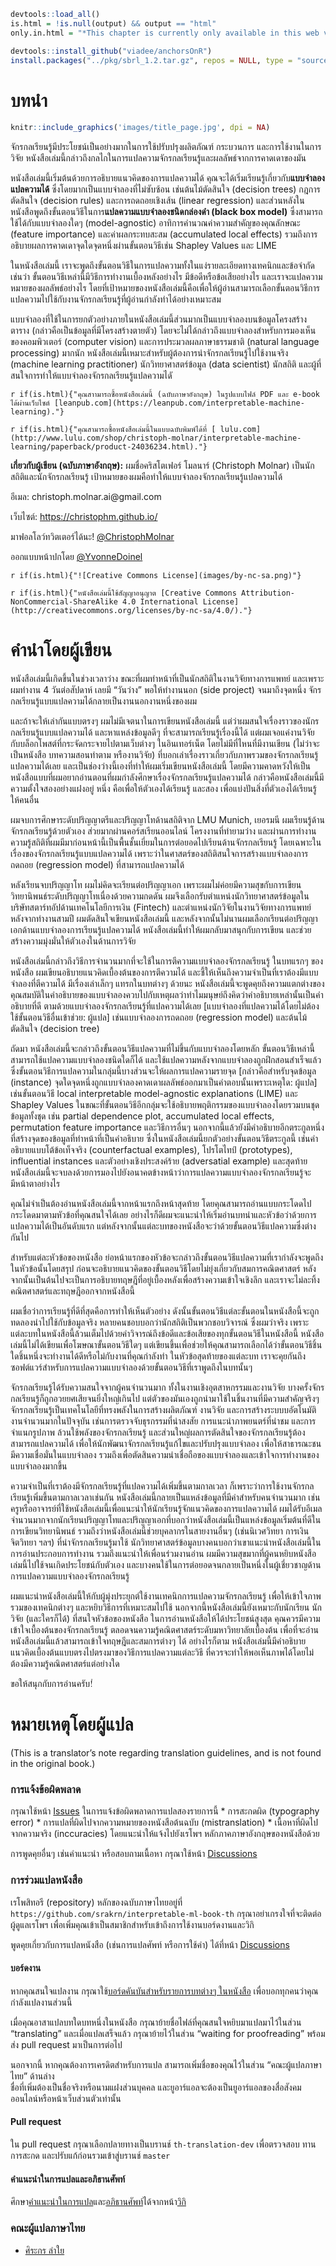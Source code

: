 ```r
devtools::load_all()
is.html = !is.null(output) && output == "html"
only.in.html = "*This chapter is currently only available in this web version. ebook and print will follow.*"

devtools::install_github("viadee/anchorsOnR")
install.packages("../pkg/sbrl_1.2.tar.gz", repos = NULL, type = "source")
```


# บทนำ {.unnumbered}
```r
knitr::include_graphics('images/title_page.jpg', dpi = NA)
```

จักรกลเรียนรู้มีประโยชน์เป็นอย่างมากในการใช้ปรับปรุงผลิตภัณฑ์ กระบวนการ และการใช้งานในการวิจัย
หนังสือเล่มนี้กล่าวถึงกลไกในการแปลความจักรกลเรียนรู้และผลลัพธ์จากการคาดเดาของมัน

หนังสือเล่มนี้เริ่มต้นด้วยการอธิบายแนวคิดของการแปลความได้ คุณจะได้เริ่มเรียนรู้เกี่ยวกับ**แบบจำลองแปลความได้** ซึ่งโดยมากเป็นแบบจำลองที่ไม่ซับซ้อน เช่นต้นไม้ตัดสินใจ (decision trees) กฎการตัดสินใจ (decision rules) และการถดถอยเชิงเส้น (linear regression)
และส่วนหลังในหนังสือพูดถึงขั้นตอนวิธีในการ**แปลความแบบจำลองชนิดกล่องดำ (black box model)** ซึ่งสามารถใช้ได้กับแบบจำลองใดๆ (model-agnostic) อาทิการคำนวณค่าความสำคัญของคุณลักษณะ (feature importance) และค่าผลกระทบสะสม (accumulated local effects) รวมถึงการอธิบายผลการคาดเดาจุดใดจุดหนึ่งผ่านขั้นตอนวิธีเช่น Shapley Values และ LIME

ในหนังสือเล่มนี้ เราจะพูดถึงขั้นตอนวิธีในการแปลความทั้งในแง่รายละเอียดทางเทคนิกและข้อจำกัด เช่นว่า
ขั้นตอนวิธีเหล่านี้มีวิธีการทำงานเบื้องหลังอย่างไร
มีข้อดีหรือข้อเสียอย่างไร
และเราจะแปลความหมายของผลลัพธ์อย่างไร
โดยที่เป้าหมายของหนังสือเล่มนี้คือเพื่อให้ผู้อ่านสามารถเลือกขั้นตอนวิธีการแปลความไปใช้กับงานจักรกลเรียนรู้ที่ผู้อ่านกำลังทำได้อย่างเหมาะสม

แบบจำลองที่ใช้ในการยกตัวอย่างภายในหนังสือเล่มนี้ส่วนมากเป็นแบบจำลองบนข้อมูลโครงสร้างตาราง (กล่าวคือเป็นข้อมูลที่มีโครงสร้างตายตัว) โดยจะไม่ได้กล่าวถึงแบบจำลองสำหรับการมองเห็นของคอมพิวเตอร์ (computer vision) และการประมวลผลภาษาธรรมชาติ (natural language processing) มากนัก
หนังสือเล่มนี้เหมาะสำหรับผู้ต้องการนำจักรกลเรียนรู้ไปใช้งานจริง (machine learning practitioner) นักวิทยาศาสตร์ข้อมูล (data scientist) นักสถิติ และผู้ที่สนใจการทำให้แบบจำลองจักรกลเรียนรู้แปลความไดั


`r if(is.html){"คุณสาามารถซื้อหนังสือเล่มนี้ (ฉบับภาษาอังกฤษ) ในรูปแบบไฟล์ PDF และ e-book ได้ผ่านเว็บไซต์ [leanpub.com](https://leanpub.com/interpretable-machine-learning)."}`

`r if(is.html){"คุณสามารถซื้อหนังสือเล่มนี้ในแบบฉบับพิมพ์ได้ที่ [ lulu.com](http://www.lulu.com/shop/christoph-molnar/interpretable-machine-learning/paperback/product-24036234.html)."}`

**เกี่ยวกับผู้เขียน (ฉบับภาษาอังกฤษ):** ผมชื่อคริสโตเฟอร์ โมลนาร์ (Christoph Molnar) เป็นนักสถิติและนักจักรกลเรียนรู้
เป้าหมายของผมคือทำให้แบบจำลองจักรกลเรียนรู้แปลความได้

อีเมล: christoph.molnar.ai@gmail.com

เว็บไซต์: [https://christophm.github.io/](https://christophm.github.io/)

มาฟอลโลว์ทวิตเตอร์ได้นะ! [\@ChristophMolnar](https://twitter.com/ChristophMolnar)

ออกแบบหน้าปกโดย [\@YvonneDoinel](https://twitter.com/YvonneDoinel)


`r if(is.html){"![Creative Commons License](images/by-nc-sa.png)"}`

`r if(is.html){"หนังสือเล่มนี้ใช้สัญญาอนุญาต [Creative Commons Attribution-NonCommercial-ShareAlike 4.0 International License](http://creativecommons.org/licenses/by-nc-sa/4.0/)."}`



# คำนำโดยผู้เขียน {#preface-by-the-author .unnumbered}

หนังสือเล่มนี้เกิดขึ้นในช่วงเวลาว่าง ขณะที่ผมทำหน้าที่เป็นนักสถิติในงานวิจัยทางการแพทย์
และเพราะผมทำงาน 4 วันต่อสัปดาห์ เลยมี "วันว่าง" พอให้ทำงานนอก (side project)
จนมาถึงจุดหนึ่ง จักรกลเรียนรู้แบบแปลความได้กลายเป็นงานนอกงานหนึ่งของผม

และถ้าจะให้เล่ากันแบบตรงๆ ผมไม่มีเจตนาในการเขียนหนังสือเล่มนี้
แต่ว่าผมสนใจเรื่องราวของนักรกลเรียนรู้แบบแปลความได้ และหาแหล่งข้อมูลดีๆ ที่จะสามารถเรียนรู้เรื่องนี้ได้
แต่ผมเจอแค่งานวิจัย กับบล็อกโพสต์ที่กระจัดกระจายไปตามเว็บต่างๆ ในอินเทอร์เน็ต
โดยไม่มีที่ไหนที่มีงานเขียน (ไม่ว่าจะเป็นหนังสือ บทความสอนทำตาม หรืองานวิจัย) ที่บอกเล่าเรื่องราวเกี่ยวกับภาพรวมของจักรกลเรียนรู้แปลความได้เลย
และเป็นช่องว่างนี้เองที่ทำให้ผมเริ่มเขียนหนังสือเล่มนี้
โดยมีความคาดหวังให้เป็นหนังสือแบบที่ผมอยากอ่านตอนที่ผมกำลังศึกษาเรื่องจักรกลเรียนรู้แปลความได้
กล่าวคือหนังสือเล่มนี้มีความตั้งใจสองอย่างแฝงอยู่ หนึ่ง คือเพื่อให้ตัวเองได้เรียนรู้ และสอง เพื่อแบ่งปันสิ่งที่ตัวเองได้เรียนรู้ให้คนอื่น

<!-- เกี่ยวกับผู้เขียน -->

ผมจบการศึกษาระดับปริญญาตรีและปริญญาโทด้านสถิติจาก LMU Munich, เยอรมนี
ผมเรียนรู้ด้านจักรกลเรียนรู้ด้วยตัวเอง ส่วยมากผ่านคอร์สเรียนออนไลน์ โครงงานที่ทำยามว่าง และผ่านการทำงาน
ความรู้สถิติที่ผมมีมาก่อนหน้านี้เป็นพื้นชั้นเยี่ยมในการต่อยอดไปเรียนด้านจักรกลเรียนรู้ โดยเฉพาะในเรื่องของจักรกลเรียนรู้แบบแปลความได้
เพราะว่าในศาสตร์ของสถิติสนใจการสร้างแบบจำลองการถดถอย (regression model) ที่สามารถแปลความได้

หลังเรียนจบปริญญาโท ผมไม่คิดจะเรียนต่อปริญญาเอก เพราะผมไม่ค่อยมีความสุขกับการเขียนวิทยานิพนธ์ระดับปริญญาโทเนื่องด้วยความกดดัน
ผมจึงเลือกรับตำแหน่งนักวิทยาศาสตร์ข้อมูลในบริษัทสตาร์ทอัปด้านเทคโนโลยีการเงิน (Fintech) และตำแหน่งนักวิจัยในงานวิจัยทางการแพทย์
หลังจากทำงานสามปี ผมตัดสินใจเขียนหนังสือเล่มนี้ และหลังจากนั้นไม่นานผมเลือกเรียนต่อปริญญาเอกด้านแบบจำลองการเรียนรู้แปลความได้
หนังสือเล่มนี้ทำให้ผมกลับมาสนุกกับการเขียน และช่วยสร้างความมุ่งมั่นให้ตัวเองในด้านการวิจัย

หนังสือเล่มนี้กล่าวถึงวิธีการจำนวนมากที่จะใช้ในการตีความแบบจำลองจักรกลเรียนรู้
ในบทแรกๆ ของหนังสือ ผมเขียนอธิบายแนวคิดเบื้องต้นของการตีความได้ และชี้ให้เห็นถึงความจำเป็นที่เราต้องมีแบบจำลองที่ตีความได้
มีเรื่องเล่าเล็กๆ แทรกในบทต่างๆ ด้วยนะ
หนังสือเล่มนี้จะพูดคุยถึงความแตกต่างของคุณสมบัติในคำอธิบายของแบบจำลองควบไปกับเหตุผลว่าทำไมมนุษย์ถึงคิดว่าคำอธิบายเหล่านั้นเป็นคำอธิบายที่ดี
ตามด้วยแบบจำลองจักรกลเรียนรู้ที่แปลความได้เลย [แบบจำลองที่แปลความได้โดยไม่ต้องใช้ขั้นตอนวิธีอื่นเข้าช่วย: ผู้แปล] เช่นแบบจำลองการถดถอย (regression model) และต้นไม้ตัดสินใจ (decision tree)

ถัดมา หนังสือเล่มนี้จะกล่าวถึงขั้นตอนวิธีแปลความที่ไม่ขึ้นกับแบบจำลองโดยหลัก ขั้นตอนวิธีเหล่านี้สามารถใช้แปลความแบบจำลองชนิดใดก็ได้ และใช้แปลความหลังจากแบบจำลองถูกฝึกสอนสำเร็จแล้ว
ซึ่งขั้นตอนวิธีการแปลความในกลุ่มนี้บางส่วนจะให้ผลการแปลความรายจุด [กล่าวคือสำหรับจุดข้อมูล (instance) จุดใดจุดหนึ่งถูกแบบจำลองคาดเดาผลลัพธ์ออกมาเป็นคำตอบนั้นเพราะเหตุใด: ผู้แปล]
เช่นขั้นตอนวิธี local interpretable model-agnostic explanations (LIME) และ Shapley Values
ในขณะที่ขั้นตอนวิธีอีกกลุ่มจะใช้อธิบายพฤติกรรมของแบบจำลองโดยรวมบนชุดข้อมูลทั้งชุด เช่น partial dependence plot, accumulated local effects, permutation feature importance และวิธีการอื่นๆ
นอกจากนี้แล้วยังมีคำอธิบายอีกตระกูลหนึ่งที่สร้างจุดของข้อมูลที่ทำหน้าที่เป็นคำอธิบาย
ซึ่งในหนังสือเล่มนี้ยกตัวอย่างขั้นตอนวิธีตระกูลนี้ เช่นคำอธิบายแบบโต้ข้อเท็จจริง (counterfactual examples), โปรโตไทป์ (prototypes), influential instances และตัวอย่างเชิงประสงค์ร้าย (adversatial example)
และสุดท้ายหนังสือเล่มนี้จะจบลงด้วยการมองไปยังอนาคตข้างหน้าว่าการแปลความแบบจำลองจักรกลเรียนรู้จะมีหน้าตาอย่างไร

คุณไม่จำเป็นต้องอ่านหนังสือเล่มนี้จากหน้าแรกถึงหน้าสุดท้าย โดยคุณสามารถอ่านแบบกระโดดไปกระโดดมาตามหัวข้อที่คุณสนใจได้เลย
อย่างไรก็ดีผมจะแนะนำให้เริ่มอ่านบทนำและหัวข้อว่าด้วยการแปลความได้เป็นอันดับแรก แต่หลังจากนั้นแต่ละบทของหนังสือจะว่าด้วยขั้นตอนวิธีแปลความซึ่งต่างกันไป

สำหรับแต่ละหัวข้อของหนังสือ ย่อหน้าแรกของหัวข้อจะกล่าวถึงขั้นตอนวิธีแปลความที่เรากำลังจะพูดถึงในหัวข้อนั้นโดยสรุป ก่อนจะอธิบายแนวคิดของขั้นตอนวิธีโดยไม่ยุ่งเกี่ยวกับสมการคณิตศาสตร์
หลังจากนั้นเป็นต้นไปจะเป็นการอธิบายทฤษฎีที่อยู่เบื้องหลังเพื่อสร้างความเข้าใจเชิงลึก และเราจะไม่ละทิ้งคณิตศาสตร์และทฤษฎีออกจากหนังสือนี้

ผมเชื่อว่าการเรียนรู้ที่ดีที่สุดคือการทำให้เห็นตัวอย่าง ดังนั้นขั้นตอนวิธีแต่ละขั้นตอนในหนังสือนี้จะถูกทดลองนำไปใช้กับข้อมูลจริง
หลายคนชอบบอกว่านักสถิติเป็นพวกชอบวิจารณ์ ซึ่งผมว่าจริง เพราะแต่ละบทในหนังสือนี้ล้วนเต็มไปด้วยคำวิจารณ์ถึงข้อดีและข้อเสียของทุกขั้นตอนวิธีในหนังสือนี้
หนังสือเล่มนี้ไม่ได้เขียนเพื่อโฆษณาขั้นตอนวิธีใดๆ แต่เขียนขึ้นเพื่อช่วยให้คุณสามารถเลือกได้ว่าขั้นตอนวิธีชิ้นใดชิ้นหนึ่งจะทำงานได้ดีหรือไม่กับงานที่คุณกำลังทำ
ในหัวข้อสุดท้ายของแต่ละบท เราจะคุยกันถึงซอฟต์แวร์สำหรับการแปลความแบบจำลองด้วยขั้นตอนวิธีที่เราพูดถึงในบทนั้นๆ

จักรกลเรียนรู้ได้รับความสนใจจากผู้คนจำนวนมาก ทั้งในงานเชิงอุตสาหกรรมและงานวิจัย
บางครั้งจักรกลเรียนรู้ก็ถูกอวยยศเสียจนยิ่งใหญ่เกินไป แต่ตัวของมันเองถูกนำมาใช้ในชิ้นงานที่มีความสำคัญจริงๆ
จักรกลเรียนรู้เป็นเทคโนโลยีที่ทรงพลังในการสร้างผลิตภัณฑ์ งานวิจัย และการสร้างระบบบอัตโนมัติ
งานจำนวนมากในปัจจุบัน เช่นการตรวจจับธุรกรรมที่น่าสงสัย การแนะนำภาพยนตร์ที่น่าชม และการจำแนกรูปภาพ ล้วนใช้พลังของจักรกลเรียนรู้
และส่วนใหญ่ผลการตัดสินใจของจักรกลเรียนรู้ต้องสามารถแปลความได้ เพื่อให้นักพัฒนาจักรกลเรียนรู้แก้ไขและปรับปรุงแบบจำลอง
เพื่อให้สาธารณะชนมีความเชื่อมั่นในแบบจำลอง รวมถึงเพื่อตัดสินความน่าเชื่อถือของแบบจำลองและเข้าใจการทำงานของแบบจำลองมากขึ้น

ความจำเป็นที่เราต้องมีจักรกลเรียนรู้ที่แปลความได้เพิ่มขึ้นตามกาลเวลา ก็เพราะว่าการใช้งานจักรกลเรียนรู้เพิ่มขึ้นตามกาลเวลาเช่นกัน
หนังสือเล่มนี้กลายเป็นแหล่งข้อมูลที่มีค่าสำหรับคนจำนวนมาก เช่นครูหรืออาจารย์ที่ใช้หนังสือเล่มนี้เพื่อแนะนำให้นักเรียนรู้จักแนวคิดของการแปลความได้
ผมได้รับอีเมลจำนวนมากจากนักเรียนปริญญาโทและปริญญาเอกที่บอกว่าหนังสือเล่มนี้เป็นแหล่งข้อมูลเริ่มต้นที่ดีในการเขียนวิทยานิพนธ์
รวมถึงว่าหนังสือเล่มนี้ช่วยบุคลากรในสายงานอื่นๆ (เช่นนิเวศวิทยา การเงิน จิตวิทยา ฯลฯ) ที่นำจักรกลเรียนรู้มาใช้
นักวิทยาศาสตร์ข้อมูลบางคนบอกว่าเขาแนะนำหนังสือเล่มนี้ในการอ่านประกอบการทำงาน รวมถึงแนะนำให้เพื่อนร่วมงานอ่าน
ผมมีความสุขมากที่ผู้คนหยิบหนังสือเล่มนี้ไปใช้จนเกิดประโยชน์กับตัวเอง และบางคนใช้ในการต่อยอดจนกลายเป็นหนึ่งในผู้เชี่ยวชาญด้านการแปลความแบบจำลองจักรกลเรียนรู้

ผมแนะนำหนังสือเล่มนี้ให้กับผู้มุ่งประยุกต์ใช้งานเทคนิกการแปลความจักรกลเรียนรู้ เพื่อให้เข้าใจภาพรวมของเทคนิกต่างๆ และหยิบวิธีการที่เหมาะสมไปใช้
นอกจากนี้หนังสือเล่มนี้ยังเหมาะกับนักเรียน นักวิจัย (และใครก็ได้) ที่สนใจหัวข้อของหนังสือ
ในการอ่านหนังสือให้ได้ประโยชน์สูงสุด คุณควรมีความเข้าใจเบื้องต้นของจักรกลเรียนรู้ ตลอดจนความรู้คณิตศาสตร์ระดับมหาวิทยาลัยเบื้องต้น เพื่อที่จะอ่านหนังสือเล่มนี้แล้วสามารถเข้าใจทฤษฎีและสมการต่างๆ ได้
อย่างไรก็ตาม หนังสือเล่มนี้มีคำอธิบายแนวคิดเบื้องต้นแบบตรงไปตรงมาของวิธีการแปลความแต่ละวิธี ที่ควรจะทำให้พอเห็นภาพได้โดยไม่ต้องมีความรู้คณิตศาสตร์แต่อย่างใด

ขอให้สนุกกับการอ่านครับ!่


# หมายเหตุโดยผู้แปล {#translator-notes .unnumbered}

(This is a translator's note regarding translation guidelines, and is not found in the original book.)

### การแจ้งข้อผิดพลาด {#translating-issue-tracker .unnumbered}

กรุณาใช้หน้า [Issues](https://github.com/srakrn/interpretable-ml-book-th/issues) ในการแจ้งข้อผิดพลาดการแปลสองรายการนี้
* การสะกดผิด (typography error)
* การแปลที่ผิดไปจากความหมายของหนังสือต้นฉบับ (mistranslation)
* เนื้อหาที่ผิดไปจากความจริง (inccuracies) โดยแนะนำให้แจ้งไปยังเรโพฯ หลักภาคภาษาอังกฤษของหนังสือด้วย

การพูดคุยอื่นๆ เช่นคำแนะนำ หรือสอบถามเนื้อหา กรุณาใช้หน้า [Discussions](https://github.com/srakrn/interpretable-ml-book-th/discussions)

### การร่วมแปลหนังสือ {#translating-guide .unnumbered}

เรโพสิทอรี (repository) หลักของฉบับภาษาไทยอยู่ที่ `https://github.com/srakrn/interpretable-ml-book-th` กรุณาอย่าเกรงใจที่จะติดต่อผู้ดูแลเรโพฯ เพื่อเพิ่มคุณเข้าเป็นสมาชิกสำหรับเข้าถึงการใช้งานบอร์ดงานและวิกิ

พูดคุยเกี่ยวกับการแปลหนังสือ (เช่นการแปลศัพท์ หรือการใช้คำ) ได้ที่หน้า [Discussions](https://github.com/srakrn/interpretable-ml-book-th/discussions)

#### บอร์ดงาน {#translating-kanban-board .unnumbered}

หากคุณสนใจแปลงาน กรุณาใช้[บอร์ดคันบันสำหรับรายการบทต่างๆ ในหนังสือ](https://github.com/srakrn/interpretable-ml-book-th/projects/1) เพื่อบอกทุกคนว่าคุณกำลังแปลงานส่วนนี้

เมื่อคุณอาสาแปลบทใดบทหนึ่งในหนังสือ กรุณาย้ายชื่อไฟล์ที่คุณสนใจหยิบมาแปลมาไว้ในส่วน "translating" และเมื่อแปลเสร็จแล้ว กรุณาย้ายไว้ในส่วน "waiting for proofreading" พร้อมส่ง pull request มาเป็นการต่อไป

นอกจากนี้ หากคุณต้องการเครดิตสำหรับการแปล สามารถเพิ่มชื่อของคุณไว้ในส่วน "คณะผู้แปลภาษาไทย" ด้านล่าง   
ชื่อที่เพิ่มต้องเป็นชื่อจริงหรือนามแฝงส่วนบุคคล และยูอาร์แอลจะต้องเป็นยูอาร์แอลของสื่อสังคมออนไลน์หรือหน้าเว็บส่วนตัวเท่านั้น

#### Pull request {#translating-pull-request .unnumbered}

ใน pull request กรุณาเลือกปลายทางเป็นบรานช์ `th-translation-dev` เพื่อตรวจสอบ ทานการสะกด และปรับแก้ก่อนรวมเข้าสู่บรานช์ `master`

#### คำแนะนำในการแปลและอภิธานศัพท์ {#translating-glossary .unnumbered}

ศึกษา[คำแนะนำในการแปล](https://github.com/srakrn/interpretable-ml-book-th/wiki/Translation-Guidelines)และ[อภิธานศัพท์](https://github.com/srakrn/interpretable-ml-book-th/wiki/Glossary)ได้จากหน้า[วิกิ](https://github.com/srakrn/interpretable-ml-book-th/wiki)

### คณะผู้แปลภาษาไทย {#translators .unnumbered}

* [ศิระกร ลำใย](https://srakrn.me/bio)